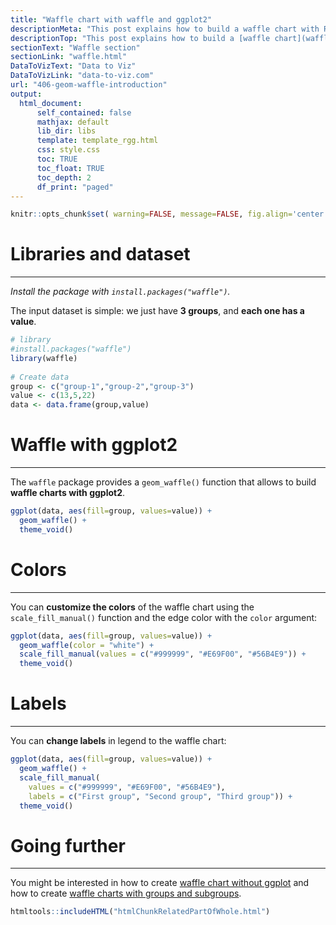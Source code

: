 ```yaml
---
title: "Waffle chart with waffle and ggplot2"
descriptionMeta: "This post explains how to build a waffle chart with R using the geom_waffle() function. It uses the waffle package, provides reproducible code and explain how to customize the chart."
descriptionTop: "This post explains how to build a [waffle chart](waffle.html) with R using the `geom_waffle()` function. It uses the `waffle` package, provides reproducible code and explain how to **customize the chart**."
sectionText: "Waffle section"
sectionLink: "waffle.html"
DataToVizText: "Data to Viz"
DataToVizLink: "data-to-viz.com"
url: "406-geom-waffle-introduction"
output:
  html_document:
      self_contained: false    
      mathjax: default
      lib_dir: libs
      template: template_rgg.html
      css: style.css
      toc: TRUE
      toc_float: TRUE
      toc_depth: 2
      df_print: "paged"
---
```



```r
knitr::opts_chunk$set( warning=FALSE, message=FALSE, fig.align='center')
```

<div class="container">


# Libraries and dataset
***

*Install the package with `install.packages("waffle")`.*

The input dataset is simple: we just have **3 groups**, and **each one has a value**.

```r
# library
#install.packages("waffle")
library(waffle)
 
# Create data
group <- c("group-1","group-2","group-3")
value <- c(13,5,22)
data <- data.frame(group,value)
```



# Waffle with ggplot2
***

The `waffle` package provides a `geom_waffle()` function that allows to build **waffle charts with ggplot2**.

```r
ggplot(data, aes(fill=group, values=value)) +
  geom_waffle() +
  theme_void()
```



# Colors
***

You can **customize the colors** of the waffle chart using the `scale_fill_manual()` function and the edge color with the `color` argument:

```r
ggplot(data, aes(fill=group, values=value)) +
  geom_waffle(color = "white") +
  scale_fill_manual(values = c("#999999", "#E69F00", "#56B4E9")) +
  theme_void()
```



# Labels
***

You can **change labels** in legend to the waffle chart:

```r
ggplot(data, aes(fill=group, values=value)) +
  geom_waffle() +
  scale_fill_manual(
    values = c("#999999", "#E69F00", "#56B4E9"),
    labels = c("First group", "Second group", "Third group")) +
  theme_void()
```




# Going further
***

You might be interested in how to create [waffle chart without ggplot](405-very-basic-waffle.html) and how to create [waffle charts with groups and subgroups](407-geom-waffle-multiple-groups.html).



<!-- Close container -->
</div>




```r
htmltools::includeHTML("htmlChunkRelatedPartOfWhole.html")
```
